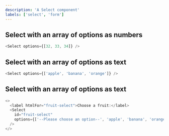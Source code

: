 ```yaml
---
description: 'A Select component'
labels: ['select', 'form']
---
```



## Select with an array of options as numbers

```js live
<Select options={[32, 33, 34]} />
```

## Select with an array of options as text

```js live
<Select options={['apple', 'banana', 'orange']} />
```

## Select with an array of options as text

```js live
<>
  <label htmlFor="fruit-select">Choose a fruit:</label>
  <Select
    id="fruit-select"
    options={['--Please choose an option--', 'apple', 'banana', 'orange']}
  />
</>
```
